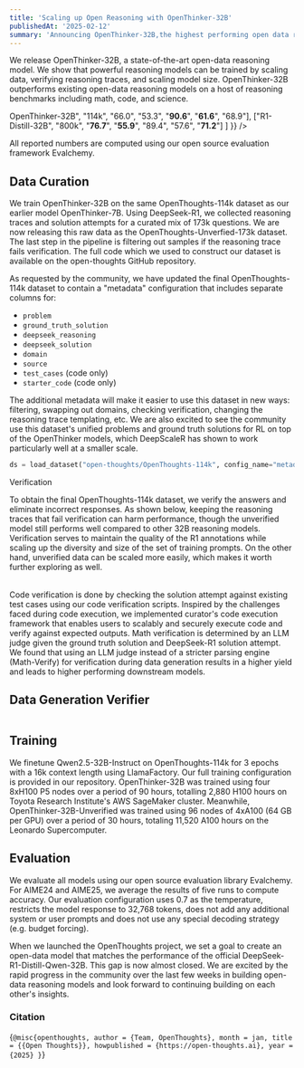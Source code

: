 ```yaml
---
title: 'Scaling up Open Reasoning with OpenThinker-32B'
publishedAt: '2025-02-12'
summary: 'Announcing OpenThinker-32B,the highest performing open data reasoning model to date.'
---
```

We release OpenThinker-32B, a state-of-the-art open-data reasoning model. We show that powerful reasoning models can be trained by scaling data, verifying reasoning traces, and scaling model size. OpenThinker-32B outperforms existing open-data reasoning models on a host of reasoning benchmarks including math, code, and science.

<Table
  data={{
    headers: [
      "Model",
      "Dataset",
      "AIME24",
      "AIME25 I",
      "MATH500",
      "GPQA-D",
      "LCBv2"
    ],
    rows: [
      ["LIMO-32B", "0.8k", "56.7", "49.3", "86.6", "58.1", "-"],
      ["s1-32B", "1k", "36.0", "25.3", "84.8", "50.5", "40.9"],
      ["s1.1-32B", "1k", "64.7", "49.3", "89.0", "60.1", "-"],
      ["<b>OpenThinker-32B</b>", "114k", "66.0", "53.3", "<b>90.6</b>", "<b>61.6</b>", "68.9"],
      ["R1-Distill-32B", "800k", "<b>76.7</b>", "<b>55.9</b>", "89.4", "57.6", "<b>71.2</b>"]
    ]
  }}
/>

All reported numbers are computed using our open source evaluation framework Evalchemy. 

## Data Curation
We train OpenThinker-32B on the same OpenThoughts-114k dataset as our earlier model OpenThinker-7B. Using DeepSeek-R1, we collected reasoning traces and solution attempts for a curated mix of 173k questions. We are now releasing this raw data as the OpenThoughts-Unverfied-173k dataset. The last step in the pipeline is filtering out samples if the reasoning trace fails verification. The full code which we used to construct our dataset is available on the open-thoughts GitHub repository. 

As requested by the community, we have updated the final OpenThoughts-114k dataset to contain a "metadata" configuration that includes separate columns for:
- `problem`
- `ground_truth_solution`
- `deepseek_reasoning`
- `deepseek_solution`
- `domain`
- `source`
- `test_cases` (code only)
- `starter_code` (code only) 

The additional metadata will make it easier to use this dataset in new ways: filtering, swapping out domains, checking verification, changing the reasoning trace templating, etc. We are also excited to see the community use this dataset's unified problems and ground truth solutions for RL on top of the OpenThinker models, which DeepScaleR has shown to work particularly well at a smaller scale.

```python
ds = load_dataset("open-thoughts/OpenThoughts-114k", config_name="metadata")
```

Verification

To obtain the final OpenThoughts-114k dataset, we verify the answers and eliminate incorrect responses. As shown below, keeping the reasoning traces that fail verification can harm performance, though the unverified model still performs well compared to other 32B reasoning models. Verification serves to maintain the quality of the R1 annotations while scaling up the diversity and size of the set of training prompts. On the other hand, unverified data can be scaled more easily, which makes it worth further exploring as well.

<Table
  data={{
    headers: [
      "Model",
      "Dataset",
      "AIME24",
      "AIME25 I",
      "MATH500",
      "GPQA-D",
      "LCBv2"
    ],
    rows: [
      ["OpenThinker-7B", "114k", "31.3", "30.7", "84.4", "38.9", "41.8"],
      ["OpenThinker-7B-Unverified", "173k", "34.0", "29.33", "83.0", "39.4", "43.8"],
      ["OpenThinker-32B", "114k", "66.7", "53.3", "90.6", "61.6", "68.9"],
      ["OpenThinker-32B-Unverified", "173k", "60.7", "44.0", "90.0", "60.6", "69.2"]
    ]
  }}
/>

Code verification is done by checking the solution attempt against existing test cases using our code verification scripts. Inspired by the challenges faced during code execution, we implemented curator's code execution framework that enables users to scalably and securely execute code and verify against expected outputs. Math verification is determined by an LLM judge given the ground truth solution and DeepSeek-R1 solution attempt. We found that using an LLM judge instead of a stricter parsing engine (Math-Verify) for verification during data generation results in a higher yield and leads to higher performing downstream models. 

## Data Generation Verifier
<Table
  data={{
    headers: [
      "Data Generation Verifier",
      "Dataset",
      "Evaluation Verifier",
      "AIME25 I",
      "MATH500"
    ],
    rows: [
      ["LLM judge (OpenThinker-7B)", "114k", "Hendrycks (default)", "31.3", "84.4"],
      ["LLM judge (OpenThinker-7B)", "83k", "Math-Verify", "44.0", "89.0"],
      ["Math-Verify", "114k", "Hendrycks (default)", "23.0", "55.0"],
      ["Math-Verify", "83k", "Math-Verify", "22.7", "82.2"]
    ]
  }}
/>

## Training
We finetune Qwen2.5-32B-Instruct on OpenThoughts-114k for 3 epochs with a 16k context length using LlamaFactory. Our full training configuration is provided in our repository. OpenThinker-32B was trained using four 8xH100 P5 nodes over a period of 90 hours, totalling 2,880 H100 hours on Toyota Research Institute's AWS SageMaker cluster. Meanwhile, OpenThinker-32B-Unverified was trained using 96 nodes of 4xA100 (64 GB per GPU) over a period of 30 hours, totaling 11,520 A100 hours on the Leonardo Supercomputer.

## Evaluation
We evaluate all models using our open source evaluation library Evalchemy. For AIME24 and AIME25, we average the results of five runs to compute accuracy. Our evaluation configuration uses 0.7 as the temperature, restricts the model response to 32,768 tokens, does not add any additional system or user prompts and does not use any special decoding strategy (e.g. budget forcing).

When we launched the OpenThoughts project, we set a goal to create an open-data model that matches the performance of the official DeepSeek-R1-Distill-Qwen-32B. This gap is now almost closed. We are excited by the rapid progress in the community over the last few weeks in building open-data reasoning models and look forward to continuing building on each other's insights. 

### Citation
<Citation>{`@misc{openthoughts,
  author = {Team, OpenThoughts},
  month = jan,
  title = {{Open Thoughts}},
  howpublished = {https://open-thoughts.ai},
  year = {2025}
}`}</Citation>

